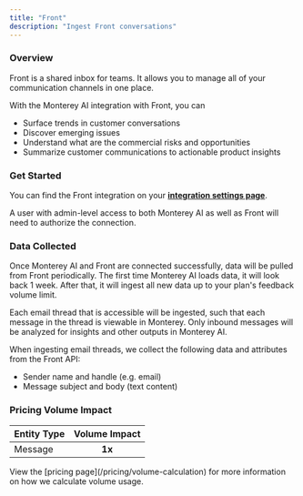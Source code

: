 ```yaml
---
title: "Front"
description: "Ingest Front conversations"
---
```


### Overview

Front is a shared inbox for teams. It allows you to manage all of your communication channels in one place.

With the Monterey AI integration with Front, you can

- Surface trends in customer conversations
- Discover emerging issues
- Understand what are the commercial risks and opportunities
- Summarize customer communications to actionable product insights

### Get Started

You can find the Front integration on your **[integration settings page](https://app.monterey.ai/w/default/settings/integrations/front)**.

A user with admin-level access to both Monterey AI as well as Front will need to authorize the connection.

<Steps>
  <Step title='Go to "Settings"' />
  <Step title='Click "Integrations" in the navigation menu' />
  <Step title='Click "Front"' />
  <Step title='Click "Connect"' />
  <Step title="If necessary, log in to Front using the appropriate account" />
  <Step title="Review and approve the permissions requested" />
  <Step title="Once confirmed, you will be returned to Monterey AI, where you can toggle on conversation ingestion" />
</Steps>

### Data Collected

Once Monterey AI and Front are connected successfully, data will be pulled from Front periodically. The first time Monterey AI loads data, it will look back 1 week. After that, it will ingest all new data up to your plan's feedback volume limit.

Each email thread that is accessible will be ingested, such that each message in the thread is viewable in Monterey. Only inbound messages will be analyzed for insights and other outputs in Monterey AI.

When ingesting email threads, we collect the following data and attributes from the Front API:

- Sender name and handle (e.g. email)
- Message subject and body (text content)

### Pricing Volume Impact

| Entity Type | Volume Impact |
| :---------- | :-----------: |
| Message     |    **1x**     |

<Info>
  View the [pricing page](/pricing/volume-calculation) for more information on
  how we calculate volume usage.
</Info>
